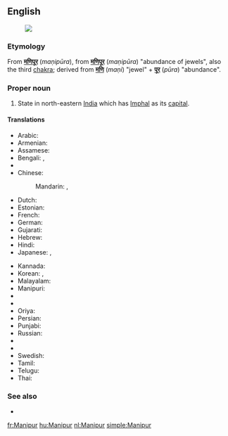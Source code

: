 ==English==
{{wikipedia}}
[[Image:Manipur in India (disputed hatched).svg|thumb|]]
===Etymology===
From {{etyl|hi}} '''[[मणिपूर]]''' (''maṇipūra''), from {{etyl|sa}} '''[[मणिपूर]]''' (''maṇipūra'') "abundance of jewels", also the third [[chakra]]; derived from '''[[मणि]]''' (''maṇi'') "jewel" + '''[[पूर]]''' (''pūra'') "abundance".

===Proper noun===
{{en-proper noun}}

# State in north-eastern [[India]] which has [[Imphal]] as its [[capital]].

====Translations====
{{trans-top|Manipur, India}}
* Arabic: {{t-|ar|مانيبور|m|tr=manibuur}}
* Armenian: {{t-|hy|Մանիպուր|tr=Manipur}}
* Assamese: {{t|as|মণিপুৰ|sc=Beng}}
* Bengali: {{t-|bn|মিণপুর|tr=miṇapura|sc=Beng}}, {{t-|bn|মণিপুর|sc=Beng}}
* {{trreq|Chhattisgarhi}}
* Chinese:
*: Mandarin: {{t|cmn|曼尼普爾邦|tr=Běndìzhìlǐ|sc=Hani}}, {{t|cmn|曼尼普尔邦|tr=Mànnípǔ'ěr-bāng|sc=Hani}}
* Dutch: {{t+|nl|Manipur}}
* Estonian: {{t-|et|Manipur}}
* French: {{t+|fr|Manipur}}
* German: {{t-|de|Manipur}}
* Gujarati: {{t|gu|મણિપુર|sc=Gujr}}
* Hebrew: {{t-|he|מאניפור}}
* Hindi: {{t-|hi|मणिपूर|tr=maṇipūr}}
* Japanese: {{t-|ja|マニプル州|tr=Manipuru-shū}}, {{t-|ja|マニプル|tr=Manipuru}}
{{trans-mid}}
* Kannada: {{t|kn|ಮಣಿಪುರ|sc=Knda}}
* Korean: {{t-|ko|마니푸르 주|tr=Manipureu ju|sc=Hang}},  {{t-|ko|마니푸르|tr=Manipureu|sc=Hang}}
* Malayalam: {{t|ml|മണിപ്പൂർ|sc=Mlym}}
* Manipuri: {{tø|mni|মণিপুর|tr=maṇipur}}
* {{trreq|Marathi}}
* {{trreq|Mizo}}
* Oriya: {{t|or|ମଣିପୁର|sc=Orya}}
* Persian: {{t-|fa|مانی‌پور}}
* Punjabi: {{t|pa|ਮਨੀਪੁਰ|sc=Guru}}
* Russian: {{t-|ru|Манипур|m|tr=Manipúr}}
* {{trreq|Santali}}
* {{trreq|Sikkimese}}
* Swedish: {{t-|sv|Manipur}}
* Tamil: {{t|ta|மணிப்பூர்|sc=Taml}}
* Telugu: {{t+|te|మణిపూర్}}
* Thai: {{t-|th|รัฐมณีปุระ|tr=rát má-nee-bpù-rá}}
{{trans-bottom}}

===See also===
* {{list|en|states of India}}


[[fr:Manipur]]
[[hu:Manipur]]
[[nl:Manipur]]
[[simple:Manipur]]